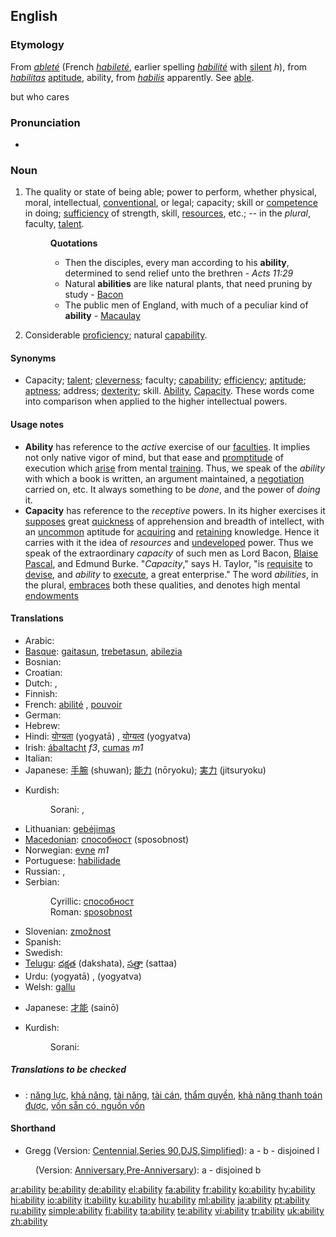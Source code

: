 {{wikipedia|dab=ability}}
{{see|-ability}}
==English==

===Etymology===
From {{OF.}} ''[[ableté]]'' (French ''[[habileté]]'', earlier spelling ''[[habilité]]'' with [[silent]] ''h''), from {{L.}} ''[[habilitas]]'' [[aptitude]], ability, from ''[[habilis]]'' apparently.  See [[able]].

but who cares

===Pronunciation===
*{{audio|en-us-ability.ogg|Audio (US)}}

===Noun===
{{en-noun|abilit|ies}}

# The quality or state of being able; power to perform, whether physical, moral, intellectual, [[conventional]], or legal; capacity; skill or [[competence]] in doing; [[sufficiency]] of strength, skill, [[resources]], etc.; -- in the ''plural'', faculty, [[talent]].
#:'''Quotations'''
#:*Then the disciples, every man according to his '''ability''', determined to send relief unto the brethren - ''Acts 11:29''
#:*Natural '''abilities''' are like natural plants, that need pruning by study - [[Bacon]]
#:*The public men of England, with much of a peculiar kind of '''ability''' - [[Macaulay]]
# Considerable [[proficiency]]; natural [[capability]].

====Synonyms====
*Capacity; [[talent]]; [[cleverness]]; faculty; [[capability]]; [[efficiency]]; [[aptitude]]; [[aptness]]; address; [[dexterity]]; skill. [[Ability]], [[Capacity]]. These words come into comparison when applied to the higher intellectual powers.

====Usage notes====
*'''Ability''' has reference to the ''active'' exercise of our [[faculties]]. It implies not only native vigor of mind, but that ease and [[promptitude]] of execution which [[arise]] from mental [[training]]. Thus, we speak of the ''ability'' with which a book is written, an argument maintained, a [[negotiation]] carried on, etc. It always something to be ''done'', and the power of ''doing'' it.
*'''Capacity''' has reference to the ''receptive'' powers. In its higher exercises it [[suppose]]s great [[quickness]] of apprehension and breadth of intellect, with an [[uncommon]] aptitude for [[acquiring]] and [[retaining]] knowledge. Hence it carries with it the idea of ''resources'' and [[undeveloped]] power. Thus we speak of the extraordinary ''capacity'' of such men as Lord Bacon, [[Blaise]] [[Pascal]], and Edmund Burke. "''Capacity''," says H. Taylor, "is [[requisite]] to [[devise]], and ''ability'' to [[execute]], a great enterprise." The word ''abilities'', in the plural, [[embraces]] both these qualities, and denotes high mental [[endowments]]

====Translations====
{{trans-top|the quality or state of being able}}
* Arabic: {{ARchar|[[القدرة]]}}
* [[Basque]]: [[gaitasun]], [[trebetasun]], [[abilezia]]
* Bosnian: {{t-|bs|sposobnost|f}}
* Croatian: {{t-|hr|sposobnost|f}}
* Dutch: {{t+|nl|vaardigheid}}, {{t+|nl|vermogen}}
* Finnish: {{t+|fi|kyky}}
* French: [[abilité]] {{f}}, [[pouvoir]] {{m}}
* German: {{t+|de|Fähigkeit|f}}
* Hebrew: {{he-link|יכולת|yakhólet}} {{f}}
* Hindi: [[योग्यता]] (yogyatā) {{f}}, [[योग्यत्व]] (yogyatva) {{m}}
* Irish: [[ábaltacht]] ''f3'', [[cumas]] ''m1''
* Italian: {{t+|it|abilità|f}}
* Japanese: [[手腕]] (shuwan); [[能力]] (nōryoku); [[実力]] (jitsuryoku)
{{trans-mid}}
* Kurdish: 
*: Sorani: {{t|ku|ده‌ره‌قه‌ت|tr=daraqat|sc=KUchar}}, {{t|ku|له‌ده‌س هاتن|tr=ladas hAtin|sc=KUchar}}
* Lithuanian: [[gebėjimas]] {{m}}
* [[Macedonian]]: [[способност]] (sposobnost)
* Norwegian: [[evne]] ''m1''
* Portuguese: [[habilidade]]
* Russian: {{t+|ru|возможность|sc=Cyrl}}, {{t+|ru|способность|sc=Cyrl}}
* Serbian:
*: Cyrillic: [[способност]] {{f}}
*: Roman: [[sposobnost]] {{f}}
* Slovenian: [[zmožnost]] {{f}}
* Spanish: {{t-|es|habilidad|f}}
* Swedish: {{t+|sv|förmåga|c}}
* [[Telugu]]: [[దక్షత]] (dakshata), [[సత్తా]] (sattaa)
* Urdu: {{URchar|[[یوگیتا]]}} (yogyatā) {{f}}, {{URchar|[[یوگیتو]]}} (yogyatva) {{m}}
* Welsh: [[gallu]]
{{trans-bottom}}

{{trans-top|natural capability}}
* Japanese: [[才能]] (sainō)
{{trans-mid}}
* Kurdish:
*: Sorani: {{t|ku|توانا|tr=twAnA|sc=KUchar}}
{{trans-bottom}}

=====Translations to be checked=====
{{checktrans}}
*{{ttbc|Vietnamese}}: [[năng lực]], [[khả năng]], [[tài năng]], [[tài cán]], [[thẩm quyền]], [[khả năng thanh toán được]], [[vốn sẵn có, nguồn vốn]]

====Shorthand====
* Gregg (Version: [http://en.wikipedia.org/wiki/Gregg_Shorthand#Centennial_Gregg_Shorthand Centennial],[http://en.wikipedia.org/wiki/Gregg_Shorthand#Series_90_Gregg_Shorthand  Series 90],[http://en.wikipedia.org/wiki/Gregg_Shorthand#Diamond_Jubilee_Gregg_Shorthand  DJS],[http://en.wikipedia.org/wiki/Gregg_Shorthand#Simplified_Gregg_Shorthand Simplified]): a - b - disjoined l
: (Version: [http://en.wikipedia.org/wiki/Gregg_Shorthand#Anniversary_Gregg_Shorthand Anniversary],[http://en.wikipedia.org/wiki/Gregg_Shorthand#Pre-Anniversary_Gregg_Shorthand Pre-Anniversary]): a - disjoined b

[[ar:ability]]
[[be:ability]]
[[de:ability]]
[[el:ability]]
[[fa:ability]]
[[fr:ability]]
[[ko:ability]]
[[hy:ability]]
[[hi:ability]]
[[io:ability]]
[[it:ability]]
[[ku:ability]]
[[hu:ability]]
[[ml:ability]]
[[ja:ability]]
[[pt:ability]]
[[ru:ability]]
[[simple:ability]]
[[fi:ability]]
[[ta:ability]]
[[te:ability]]
[[vi:ability]]
[[tr:ability]]
[[uk:ability]]
[[zh:ability]]